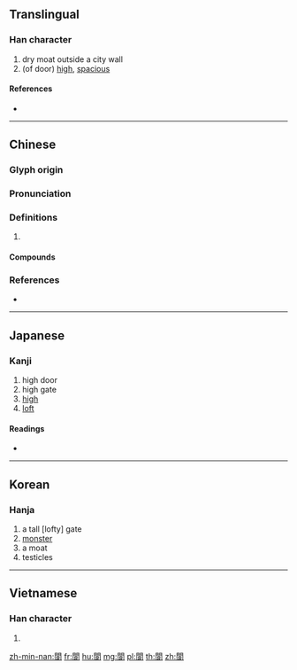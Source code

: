 {{character info/new}}
{{also|阆}}
==Translingual==

===Han character===
{{Han char|rn=169|rad=門|as=07|sn=15|four=77732|canj=ANIAV}}

# dry moat outside a city wall
# (of door) [[high]], [[spacious]]

====References====
* {{Han ref|kx=1335.130|dkj=41330|dj=1841.140|hdz=74302.050|uh=95AC|ud=38316|bh=E8A6|bd=59558}}

----

==Chinese==
{{zh-forms|s=阆}}

===Glyph origin===
{{Han etym}}

===Pronunciation===
{{zh-pron
|m=láng
|c=long5,long6
|mn=lòng
|mc=y
|oc=y
|cat=
}}

===Definitions===
{{zh-hanzi}}

# {{rfdef|zh}}

====Compounds====
{{zh-der|瑤池閬苑|爣閬|閬風|閬閬|閬苑|蓬閬}}

===References===
* {{R:yue:mfccd}}

----

==Japanese==

===Kanji===
{{ja-kanji|grade=|rs=門07}}

# high door
# high gate
# [[high]]
# [[loft]]

====Readings====
* {{ja-readings|on=[[ろう]] (rō), [[とう]] (tō), [[どう]] (dō), [[りょう]] (ryō)|kun=|nanori=}}

----

==Korean==

===Hanja===
{{ko-hanja|hangeul=[[랑]]>[[낭]]|eumhun=|rv=rang>nang|mr=rang>nang|y=lang>nang}}

# a tall [lofty] gate
# [[monster]]
# a moat
# testicles

----

==Vietnamese==

===Han character===
{{vi-hantu|[[lãng]]|rs=門07}}

# {{defn|lang=vi|sort=門07}}

[[zh-min-nan:閬]]
[[fr:閬]]
[[hu:閬]]
[[mg:閬]]
[[pl:閬]]
[[th:閬]]
[[zh:閬]]